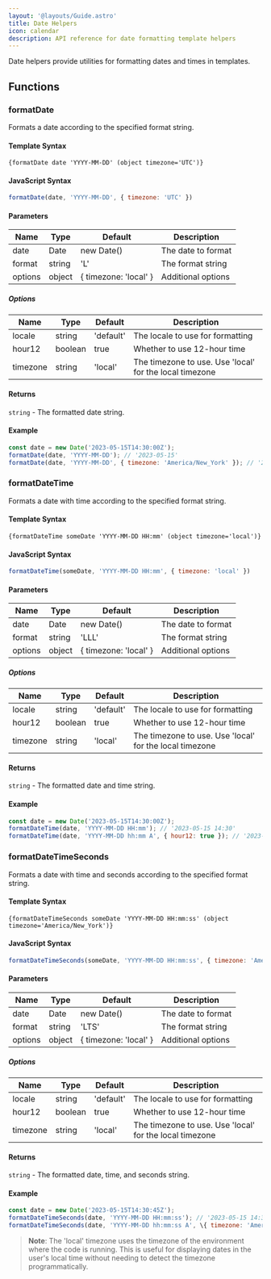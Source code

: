 ```yaml
---
layout: '@layouts/Guide.astro'
title: Date Helpers
icon: calendar
description: API reference for date formatting template helpers
---
```


Date helpers provide utilities for formatting dates and times in templates.

## Functions

### formatDate
Formats a date according to the specified format string.

#### Template Syntax
```sui
{formatDate date 'YYYY-MM-DD' (object timezone='UTC')}
```

#### JavaScript Syntax
```javascript
formatDate(date, 'YYYY-MM-DD', { timezone: 'UTC' })
```

#### Parameters
| Name    | Type   | Default | Description |
|---------|--------|---------|-------------|
| date    | Date   | new Date() | The date to format |
| format  | string | 'L'     | The format string |
| options | object | \{ timezone: 'local' \} | Additional options |

##### Options

| Name     | Type    | Default   | Description |
|----------|---------|-----------|-------------|
| locale   | string  | 'default' | The locale to use for formatting |
| hour12   | boolean | true      | Whether to use 12-hour time |
| timezone | string  | 'local'   | The timezone to use. Use 'local' for the local timezone |

#### Returns
`string` - The formatted date string.

#### Example
```javascript
const date = new Date('2023-05-15T14:30:00Z');
formatDate(date, 'YYYY-MM-DD'); // '2023-05-15'
formatDate(date, 'YYYY-MM-DD', { timezone: 'America/New_York' }); // '2023-05-15'
```

### formatDateTime
Formats a date with time according to the specified format string.

#### Template Syntax
```sui
{formatDateTime someDate 'YYYY-MM-DD HH:mm' (object timezone='local')}
```

#### JavaScript Syntax
```javascript
formatDateTime(someDate, 'YYYY-MM-DD HH:mm', { timezone: 'local' })
```

#### Parameters
| Name    | Type   | Default | Description |
|---------|--------|---------|-------------|
| date    | Date   | new Date() | The date to format |
| format  | string | 'LLL'   | The format string |
| options | object | \{ timezone: 'local' \} | Additional options |

##### Options

| Name     | Type    | Default   | Description |
|----------|---------|-----------|-------------|
| locale   | string  | 'default' | The locale to use for formatting |
| hour12   | boolean | true      | Whether to use 12-hour time |
| timezone | string  | 'local'   | The timezone to use. Use 'local' for the local timezone |

#### Returns
`string` - The formatted date and time string.

#### Example
```javascript
const date = new Date('2023-05-15T14:30:00Z');
formatDateTime(date, 'YYYY-MM-DD HH:mm'); // '2023-05-15 14:30'
formatDateTime(date, 'YYYY-MM-DD hh:mm A', { hour12: true }); // '2023-05-15 02:30 PM'
```

### formatDateTimeSeconds
Formats a date with time and seconds according to the specified format string.

#### Template Syntax
```sui
{formatDateTimeSeconds someDate 'YYYY-MM-DD HH:mm:ss' (object timezone='America/New_York')}
```

#### JavaScript Syntax
```javascript
formatDateTimeSeconds(someDate, 'YYYY-MM-DD HH:mm:ss', { timezone: 'America/New_York' })
```

#### Parameters
| Name    | Type   | Default | Description |
|---------|--------|---------|-------------|
| date    | Date   | new Date() | The date to format |
| format  | string | 'LTS'   | The format string |
| options | object | \{ timezone: 'local' \} | Additional options |

##### Options

| Name     | Type    | Default   | Description |
|----------|---------|-----------|-------------|
| locale   | string  | 'default' | The locale to use for formatting |
| hour12   | boolean | true      | Whether to use 12-hour time |
| timezone | string  | 'local'   | The timezone to use. Use 'local' for the local timezone |

#### Returns
`string` - The formatted date, time, and seconds string.

#### Example
```javascript
const date = new Date('2023-05-15T14:30:45Z');
formatDateTimeSeconds(date, 'YYYY-MM-DD HH:mm:ss'); // '2023-05-15 14:30:45'
formatDateTimeSeconds(date, 'YYYY-MM-DD hh:mm:ss A', \{ timezone: 'America/New_York', hour12: true }); // '2023-05-15 10:30:45 AM'
```

> **Note**: The 'local' timezone uses the timezone of the environment where the code is running. This is useful for displaying dates in the user's local time without needing to detect the timezone programmatically.
